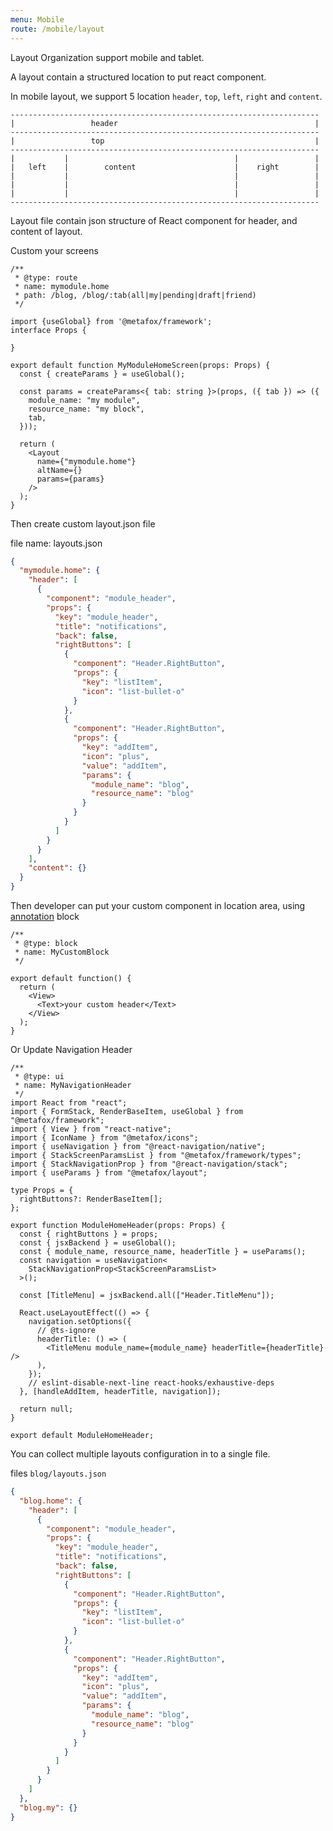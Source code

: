 ```yaml
---
menu: Mobile
route: /mobile/layout
---
```



Layout Organization support mobile and tablet.

A layout contain a structured location to put react component.

In mobile layout, we support 5 location `header`, `top`, `left`, `right` and `content`.

```text
---------------------------------------------------------------------
|                 header                                            |
---------------------------------------------------------------------
|                 top                                               |
---------------------------------------------------------------------
|           |                                     |                 |
|   left    |        content                      |    right        |
|           |                                     |                 |
|           |                                     |                 |
|           |                                     |                 |
---------------------------------------------------------------------

```

Layout file contain json structure of React component for header, and content of layout.

Custom your screens

```tsx
/**
 * @type: route
 * name: mymodule.home
 * path: /blog, /blog/:tab(all|my|pending|draft|friend)
 */

import {useGlobal} from '@metafox/framework';
interface Props {

}

export default function MyModuleHomeScreen(props: Props) {
  const { createParams } = useGlobal();

  const params = createParams<{ tab: string }>(props, ({ tab }) => ({
    module_name: "my module",
    resource_name: "my block",
    tab,
  }));

  return (
    <Layout
      name={"mymodule.home"}
      altName={}
      params={params}
    />
  );
}
```

Then create custom layout.json file

file name: layouts.json

```json
{
  "mymodule.home": {
    "header": [
      {
        "component": "module_header",
        "props": {
          "key": "module_header",
          "title": "notifications",
          "back": false,
          "rightButtons": [
            {
              "component": "Header.RightButton",
              "props": {
                "key": "listItem",
                "icon": "list-bullet-o"
              }
            },
            {
              "component": "Header.RightButton",
              "props": {
                "key": "addItem",
                "icon": "plus",
                "value": "addItem",
                "params": {
                  "module_name": "blog",
                  "resource_name": "blog"
                }
              }
            }
          ]
        }
      }
    ],
    "content": {}
  }
}
```

Then developer can put your custom component in location area, using [annotation](//frontend/concepts#annotation) block

```tsx
/**
 * @type: block
 * name: MyCustomBlock
 */

export default function() {
  return (
    <View>
      <Text>your custom header</Text>
    </View>
  );
}
```

Or Update Navigation Header

```tsx
/**
 * @type: ui
 * name: MyNavigationHeader
 */
import React from "react";
import { FormStack, RenderBaseItem, useGlobal } from "@metafox/framework";
import { View } from "react-native";
import { IconName } from "@metafox/icons";
import { useNavigation } from "@react-navigation/native";
import { StackScreenParamsList } from "@metafox/framework/types";
import { StackNavigationProp } from "@react-navigation/stack";
import { useParams } from "@metafox/layout";

type Props = {
  rightButtons?: RenderBaseItem[];
};

export function ModuleHomeHeader(props: Props) {
  const { rightButtons } = props;
  const { jsxBackend } = useGlobal();
  const { module_name, resource_name, headerTitle } = useParams();
  const navigation = useNavigation<
    StackNavigationProp<StackScreenParamsList>
  >();

  const [TitleMenu] = jsxBackend.all(["Header.TitleMenu"]);

  React.useLayoutEffect(() => {
    navigation.setOptions({
      // @ts-ignore
      headerTitle: () => (
        <TitleMenu module_name={module_name} headerTitle={headerTitle} />
      ),
    });
    // eslint-disable-next-line react-hooks/exhaustive-deps
  }, [handleAddItem, headerTitle, navigation]);

  return null;
}

export default ModuleHomeHeader;
```

You can collect multiple layouts configuration in to a single file.

files `blog/layouts.json`

```json
{
  "blog.home": {
    "header": [
      {
        "component": "module_header",
        "props": {
          "key": "module_header",
          "title": "notifications",
          "back": false,
          "rightButtons": [
            {
              "component": "Header.RightButton",
              "props": {
                "key": "listItem",
                "icon": "list-bullet-o"
              }
            },
            {
              "component": "Header.RightButton",
              "props": {
                "key": "addItem",
                "icon": "plus",
                "value": "addItem",
                "params": {
                  "module_name": "blog",
                  "resource_name": "blog"
                }
              }
            }
          ]
        }
      }
    ]
  },
  "blog.my": {}
}
```
